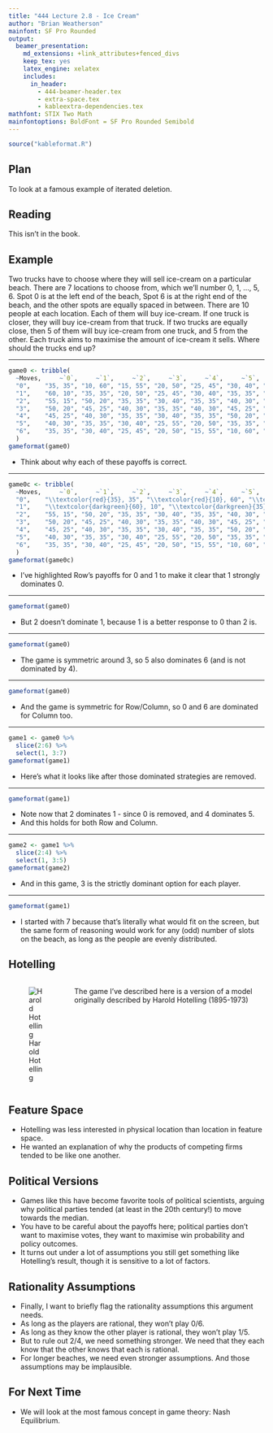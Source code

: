 ```yaml
---
title: "444 Lecture 2.8 - Ice Cream"
author: "Brian Weatherson"
mainfont: SF Pro Rounded
output:
  beamer_presentation:
    md_extensions: +link_attributes+fenced_divs
    keep_tex: yes
    latex_engine: xelatex
    includes:
      in_header: 
        - 444-beamer-header.tex
        - extra-space.tex
        - kableextra-dependencies.tex
mathfont: STIX Two Math
mainfontoptions: BoldFont = SF Pro Rounded Semibold
---
```


```r
source("kableformat.R")
```

## Plan

To look at a famous example of iterated deletion.

## Reading

This isn't in the book.

## Example

Two trucks have to choose where they will sell ice-cream on a particular beach. There are 7 locations to choose from, which we’ll number 0, 1, ..., 5, 6. Spot 0 is at the left end of the beach, Spot 6 is at the right end of the beach, and the other spots are equally spaced in between. There are 10 people at each location. Each of them will buy ice-cream. If one truck is closer, they will buy ice-cream from that truck. If two trucks are equally close, then 5 of them will buy ice-cream from one truck, and 5 from the other. Each truck aims to maximise the amount of ice-cream it sells. Where should the trucks
end up?

---

```r
game0 <- tribble(
  ~Moves,     ~`0`,     ~`1`,     ~`2`,     ~`3`,     ~`4`,     ~`5`,     ~`6`,
  "0",    "35, 35", "10, 60", "15, 55", "20, 50", "25, 45", "30, 40", "35, 35",
  "1",    "60, 10", "35, 35", "20, 50", "25, 45", "30, 40", "35, 35", "40, 30",
  "2",    "55, 15", "50, 20", "35, 35", "30, 40", "35, 35", "40, 30", "45, 25",
  "3",    "50, 20", "45, 25", "40, 30", "35, 35", "40, 30", "45, 25", "50, 20",
  "4",    "45, 25", "40, 30", "35, 35", "30, 40", "35, 35", "50, 20", "55, 15",
  "5",    "40, 30", "35, 35", "30, 40", "25, 55", "20, 50", "35, 35", "60, 10",
  "6",    "35, 35", "30, 40", "25, 45", "20, 50", "15, 55", "10, 60", "35, 35"
  )
gameformat(game0)
```

- Think about why each of these payoffs is correct.

---

```r
game0c <- tribble(
  ~Moves,     ~`0`,     ~`1`,     ~`2`,     ~`3`,     ~`4`,     ~`5`,     ~`6`,
  "0",    "\\textcolor{red}{35}, 35", "\\textcolor{red}{10}, 60", "\\textcolor{red}{15}, 55", "\\textcolor{red}{20}, 50", "\\textcolor{red}{25}, 45", "\\textcolor{red}{30}, 40", "\\textcolor{red}{35}, 35",
  "1",    "\\textcolor{darkgreen}{60}, 10", "\\textcolor{darkgreen}{35}, 35", "\\textcolor{darkgreen}{20}, 50", "\\textcolor{darkgreen}{25}, 45", "\\textcolor{darkgreen}{30}, 40", "\\textcolor{darkgreen}{35}, 35", "\\textcolor{darkgreen}{40}, 30",
  "2",    "55, 15", "50, 20", "35, 35", "30, 40", "35, 35", "40, 30", "45, 25",
  "3",    "50, 20", "45, 25", "40, 30", "35, 35", "40, 30", "45, 25", "50, 20",
  "4",    "45, 25", "40, 30", "35, 35", "30, 40", "35, 35", "50, 20", "55, 15",
  "5",    "40, 30", "35, 35", "30, 40", "25, 55", "20, 50", "35, 35", "60, 10",
  "6",    "35, 35", "30, 40", "25, 45", "20, 50", "15, 55", "10, 60", "35, 35"
  )
gameformat(game0c)
```

- I've highlighted Row's payoffs for 0 and 1 to make it clear that 1 strongly dominates 0.

---

```r
gameformat(game0)
```

- But 2 doesn't dominate 1, because 1 is a better response to 0 than 2 is.

---

```r
gameformat(game0)
```

- The game is symmetric around 3, so 5 also dominates 6 (and is not dominated by 4).

---

```r
gameformat(game0)
```

- And the game is symmetric for Row/Column, so 0 and 6 are dominated for Column too.

---

```r
game1 <- game0 %>%
  slice(2:6) %>%
  select(1, 3:7)
gameformat(game1)
```

- Here's what it looks like after those dominated strategies are removed.

---

```r
gameformat(game1)
```

- Note now that 2 dominates 1 - since 0 is removed, and 4 dominates 5.
- And this holds for both Row and Column.

---

```r
game2 <- game1 %>%
  slice(2:4) %>%
  select(1, 3:5)
gameformat(game2)
```

- And in this game, 3 is the strictly dominant option for each player.

---

```r
gameformat(game1)
```

- I started with 7 because that's literally what would fit on the screen, but the same form of reasoning would work for any (odd) number of slots on the beach, as long as the people are evenly distributed.

## Hotelling

::: {.columns align=center}

:::: column
![Harold Hotelling](images/hotelling.jpg)
::::

:::: column
The game I've described here is a version of a model originally described by Harold Hotelling (1895-1973)
::::

:::

## Feature Space

- Hotelling was less interested in physical location than location in feature space.
- He wanted an explanation of why the products of competing firms tended to be like one another.

## Political Versions

- Games like this have become favorite tools of political scientists, arguing why political parties tended (at least in the 20th century!) to move towards the median.
- You have to be careful about the payoffs here; political parties don't want to maximise votes, they want to maximise win probability and policy outcomes.
- It turns out under a lot of assumptions you still get something like Hotelling's result, though it is sensitive to a lot of factors.

## Rationality Assumptions

- Finally, I want to briefly flag the rationality assumptions this argument needs.
- As long as the players are rational, they won't play 0/6.
- As long as they know the other player is rational, they won't play 1/5.
- But to rule out 2/4, we need something stronger. We need that they each know that the other knows that each is rational.
- For longer beaches, we need even stronger assumptions. And those assumptions may be implausible.

## For Next Time

- We will look at the most famous concept in game theory: Nash Equilibrium.